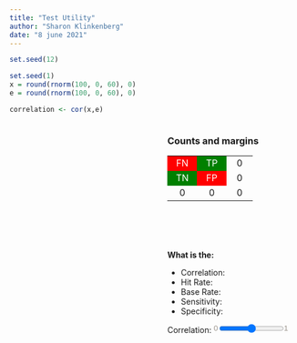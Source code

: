 ```yaml
---
title: "Test Utility"
author: "Sharon Klinkenberg"
date: "8 june 2021"
---
```



```r
set.seed(12)

set.seed(1)
x = round(rnorm(100, 0, 60), 0)
e = round(rnorm(100, 0, 60), 0)

correlation <- cor(x,e)
```


<script src="https://cdnjs.cloudflare.com/ajax/libs/p5.js/0.7.1/p5.min.js"></script>
<script src="https://cdnjs.cloudflare.com/ajax/libs/p5.js/0.7.1/addons/p5.dom.min.js"></script>
<script src="https://cdnjs.cloudflare.com/ajax/libs/p5.js/0.7.1/addons/p5.sound.min.js"></script>

<script>
let sketch = function(p) {

p.setup = function() {

  p.createCanvas(400, 400);
  p.background('white');
  
  }

p.draw = function() {

  // let a = .5;
  let a = document.getElementById("myRange").value / 100;
  let b = 1 - a;
    
  let w = 400;
  let h = 400;

  let tm = 10;
  let lm = 20;
  let rm = 10;
  let bm = 20;  
  
  let x = [`r x`];
  let e = [`r e`];
  // let y = e;
  // let y = a * x + b * e;
  
  let r = 0;
  const y = [];
  while (r <= 100) {
  y[r] = -a * x[r] + b * e[r] - (tm - ((h-tm-bm)/2)) + tm;
  x[r] += lm + ((w-lm-rm)/2);
  r = r +1;
  }

  p.stroke('black');
  p.strokeWeight(2);
    
  p.rect(lm, tm, w-(lm+rm), h-(tm+bm) );
  
  
  // set axis labels
  // apply rotation only to text hence push and pop
  
  p.push();
  p.strokeWeight(0);
  p.stroke('black');
  p.text('Predictor', w/2, h);
  
  p.translate(10, h/2);
  p.rotate(3.1415/-2);
  p.text('Criterion',0,0);
  p.pop();
    
  // determine if mouse is within plot area
    
  let mX = p.mouseX;
  let mY = p.mouseY; 

        if (mX < w-rm && mX > lm && 
            mY < h-bm && mY > tm) {  
        
        p.strokeWeight(2);
        
        p.fill("red");
        p.rect(lm, tm, mX-lm, mY-tm);
        p.fill("green");
        p.rect(w-rm, tm, mX-w+rm, mY-tm);
        p.fill("green");
        p.rect(lm, h-bm, mX-lm, mY-h+bm);
        p.fill("red");
        p.rect(w-rm, h-bm, mX-w+rm, mY-h+bm);
        
      let FN = 0; // tl
      let TP = 0; // tr
      let TN = 0; // bl
      let FP = 0; // br
      
      for (let i = -1; i <= x.length; i++) {
      
         if(x[i] <= mX && y[i] >  mY) { TN++ } // TN
         if(x[i] <= mX && y[i] <= mY) { FN++ } // FN
         if(x[i] >  mX && y[i] >  mY) { FP++ } // FP
         if(x[i] >  mX && y[i] <= mY) { TP++ } // TP
      
      }
    
     document.getElementById('FN').innerHTML = FN;
     document.getElementById('TP').innerHTML = TP;  
     document.getElementById('TN').innerHTML = TN;  
     document.getElementById('FP').innerHTML = FP;
     
     document.getElementById('r1').innerHTML = FN + TP;
     document.getElementById('r2').innerHTML = TN + FP;  
     document.getElementById('c1').innerHTML = FN + TN;  
     document.getElementById('c2').innerHTML = TP + FP;
     document.getElementById('to').innerHTML = 100; 
     
     document.getElementById('HR').innerHTML = (TP + TN) / 100;
     document.getElementById('BR').innerHTML = (FN + TP) / 100;
     document.getElementById('SEN').innerHTML = (TP / (TP + FN)).toFixed(2);
     document.getElementById('SPE').innerHTML = (TN / (TN + FP)).toFixed(2);

        } // end mouse over
    
    document.getElementById('COR').innerHTML = a;
  
  p.stroke('black');
  p.strokeWeight(5);
        
  let i = 0;
  while (i <= 100) {
  p.point(x[i], y[i]);
  i = i +1;
  }
    
}

}

new p5(sketch, 'container');
</script>

<div style="width:100%;">

<div id='container' style="float:left;"></div>

<div style="float:right; width: 45%;">

### Counts and margins

<table style="width: 150px; height:150px; text-align:center;">
<tr>
<td style="background-color:red;   width: 50px; color:white;" id="FN">FN</td>
<td style="background-color:green; width: 50px; color:white;" id="TP">TP</td>
<td style="width: 50px;" id="r1">0</td>
</tr>
<tr>
<td style="background-color:green; width: 50px; color:white;" id="TN">TN</td>
<td style="background-color:red;   width: 50px; color:white;" id="FP">FP</td>
<td style="width: 50px;" id="r2">0</td>
</tr>
<tr>
<td style="width: 50px;" id="c1">0</td>
<td style="width: 50px;" id="c2">0</td>
<td style="width: 50px;" id="to">0</td>
</tr>
</table>

**What is the:**

* Correlation: <span id="COR"></span>
* Hit Rate: <span id="HR"></span>
* Base Rate: <span id="BR"></span>
* Sensitivity: <span id="SEN"></span>
* Specificity: <span id="SPE"></span>

<style>
.slider::before {
  content: "0";
  margin-left: -10px;
}

.slider::after {
  content: "1";
  margin-right: -10px;
}
</style>


<div style="width:60%; display: inline;">
Correlation:
  <input class="slider" style="width:50%; margin: 0 10px 0 10px;" type="range" min="0" max="100" value="50" id="myRange">
</div>

</div>
</div>